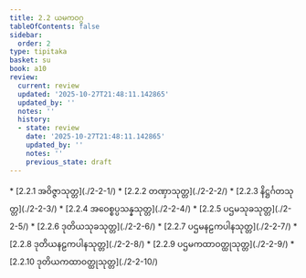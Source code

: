 ```yaml
---
title: 2.2 ယမကဝဂ္ဂ
tableOfContents: false
sidebar:
  order: 2
type: tipitaka
basket: su
book: a10
review:
  current: review
  updated: '2025-10-27T21:48:11.142865'
  updated_by: ''
  notes: ''
  history:
  - state: review
    date: '2025-10-27T21:48:11.142865'
    updated_by: ''
    notes: ''
    previous_state: draft
---
```



<ReviewStatus review={frontmatter.review} showDetails={true} />

<HypothesisAnnotation frontmatter={frontmatter} />

<DynamicBreadcrumb />



<TableOfContents book="a10" section="2.2">
* [2.2.1 အဝိဇ္ဇာသုတ္တ](./2-2-1/)
* [2.2.2 တဏှာသုတ္တ](./2-2-2/)
* [2.2.3 နိဋ္ဌင်္ဂတသုတ္တ](./2-2-3/)
* [2.2.4 အဝေစ္စပ္ပသန္နသုတ္တ](./2-2-4/)
* [2.2.5 ပဌမသုခသုတ္တ](./2-2-5/)
* [2.2.6 ဒုတိယသုခသုတ္တ](./2-2-6/)
* [2.2.7 ပဌမနဠကပါနသုတ္တ](./2-2-7/)
* [2.2.8 ဒုတိယနဠကပါနသုတ္တ](./2-2-8/)
* [2.2.9 ပဌမကထာဝတ္ထုသုတ္တ](./2-2-9/)
* [2.2.10 ဒုတိယကထာဝတ္ထုသုတ္တ](./2-2-10/)
</TableOfContents>
